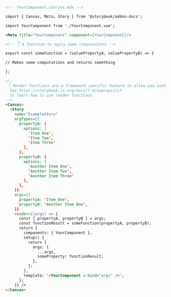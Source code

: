 ```md
<!-- YourComponent.stories.mdx -->

import { Canvas, Meta, Story } from '@storybook/addon-docs';

import YourComponent from './YourComponent.vue';

<Meta title="YourComponent" component={YourComponent}/>

<!-- 👇 A function to apply some computations -->

export const someFunction = (valuePropertyA, valuePropertyB) => {

// Makes some computations and returns something

};

<!--
 👇 Render functions are a framework specific feature to allow you control on how the component renders.
  See https://storybook.js.org/docs/7.0/vue/api/csf
  to learn how to use render functions.
-->
<Canvas>
  <Story
    name="ExampleStory"
    argTypes={{
      propertyA: {
        options: [
          'Item One',
          'Item Two',
          'Item Three'
        ],
      },
      propertyB: {
        options: [
          'Another Item One',
          'Another Item Two',
          'Another Item Three'
        ],
      },
    }}
    args={{
      propertyA: 'Item One',
      propertyB: 'Another Item One',
    }}
    render={(args) => {
      const { propertyA, propertyB } = args;
      const functionResult = someFunction(propertyA, propertyB);
      return {
        components: { YourComponent },
        setup() {
          return {
            args: {
              ...args,
              someProperty: functionResult,
            },
          };
        },
        template: '<YourComponent v-bind="args" />',
      };
    }} />
</Canvas>
```
